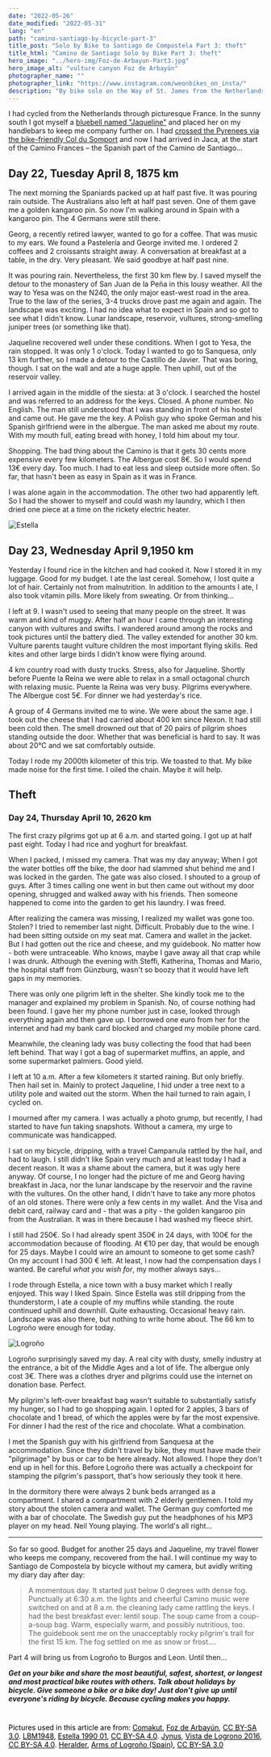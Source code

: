 ```yaml
---
date: "2022-05-26"
date_modified: "2022-05-31"
lang: "en"
path: "camino-santiago-by-bicycle-part-3"
title_post: "Solo by Bike to Santiago de Compostela Part 3: theft"
title_html: "Camino de Santiago Solo by Bike Part 3: theft"
hero_image: "../hero-img/Foz-de-Arbayun-Part3.jpg"
hero_image_alt: "vulture canyon Foz de Arbayún"
photographer_name: ""
photographer_link: "https://www.instagram.com/weonbikes_on_insta/"
description: "By bike solo on the Way of St. James from the Netherlands to Santiago de Compostela and back. 4620 km without a tent with little money. Part 3: Theft! What will my Camino be like without camera and wallet? Read day 22 to 24 of my travel diary... "
---
```


I had cycled from the Netherlands through picturesque France. In the sunny south I got myself a [bluebell named "Jaqueline"](https://weonbikes.com/en/blog/camino-santiago-by-bicycle-part-1/) and placed her on my handlebars to keep me company further on. I had [crossed the Pyrenees via the bike-friendly Col du Somport](https://weonbikes.com/en/blog/camino-santiago-by-bicycle-part2/) and now I had arrived in Jaca, at the start of the Camino Frances – the Spanish part of the Camino de Santiago...

Day 22, Tuesday April 8, 1875 km
--------------------------------

The next morning the Spaniards packed up at half past five. It was pouring rain outside. The Australians also left at half past seven. One of them gave me a golden kangaroo pin. So now I'm walking around in Spain with a kangaroo pin. The 4 Germans were still there.

Georg, a recently retired lawyer, wanted to go for a coffee. That was music to my ears. We found a Pastelería and George invited me. I ordered 2 coffees and 2 croissants straight away. A conversation at breakfast at a table, in the dry. Very pleasant. We said goodbye at half past nine.

It was pouring rain. Nevertheless, the first 30 km flew by. I saved myself the detour to the monastery of San Juan de la Peña in this lousy weather. All the way to Yesa was on the N240, the only major east-west road in the area. True to the law of the series, 3-4 trucks drove past me again and again. The landscape was exciting. I had no idea what to expect in Spain and so got to see what I didn't know. Lunar landscape, reservoir, vultures, strong-smelling juniper trees (or something like that).

Jaqueline recovered well under these conditions. When I got to Yesa, the rain stopped. It was only 1 o'clock. Today I wanted to go to Sanquesa, only 13 km further, so I made a detour to the Castillo de Javier. That was boring, though. I sat on the wall and ate a huge apple. Then uphill, out of the reservoir valley.

I arrived again in the middle of the siesta: at 3 o'clock. I searched the hostel and was referred to an address for the keys. Closed. A phone number. No English. The man still understood that I was standing in front of his hostel and came out. He gave me the key. A Polish guy who spoke German and his Spanish girlfriend were in the albergue. The man asked me about my route. With my mouth full, eating bread with honey, I told him about my tour.

Shopping. The bad thing about the Camino is that it gets 30 cents more expensive every few kilometers. The Albergue cost 8€. So I would spend 13€ every day. Too much. I had to eat less and sleep outside more often. So far, that hasn't been as easy in Spain as it was in France.

I was alone again in the accommodation. The other two had apparently left. So I had the shower to myself and could wash my laundry, which I then dried one piece at a time on the rickety electric heater.

![Estella](../image/Estella.jpg)

Day 23, Wednesday April 9,1950 km
---------------------------------

Yesterday I found rice in the kitchen and had cooked it. Now I stored it in my luggage. Good for my budget. I ate the last cereal. Somehow, I lost quite a lot of hair. Certainly not from malnutrition. In addition to the amounts I ate, I also took vitamin pills. More likely from sweating. Or from thinking...

I left at 9. I wasn't used to seeing that many people on the street. It was warm and kind of muggy. After half an hour I came through an interesting canyon with vultures and swifts. I wandered around among the rocks and took pictures until the battery died. The valley extended for another 30 km. Vulture parents taught vulture children the most important flying skills. Red kites and other large birds I didn't know were flying around.

4 km country road with dusty trucks. Stress, also for Jaqueline. Shortly before Puente la Reina we were able to relax in a small octagonal church with relaxing music. Puente la Reina was very busy. Pilgrims everywhere. The Albergue cost 5€. For dinner we had yesterday's rice.

A group of 4 Germans invited me to wine. We were about the same age. I took out the cheese that I had carried about 400 km since Nexon. It had still been cold then. The smell drowned out that of 20 pairs of pilgrim shoes standing outside the door. Whether that was beneficial is hard to say. It was about 20°C and we sat comfortably outside.

Today I rode my 2000th kilometer of this trip. We toasted to that. My bike made noise for the first time. I oiled the chain. Maybe it will help.

Theft
-----

### Day 24, Thursday April 10, 2620 km

The first crazy pilgrims got up at 6 a.m. and started going. I got up at half past eight. Today I had rice and yoghurt for breakfast.

When I packed, I missed my camera. That was my day anyway; When I got the water bottles off the bike, the door had slammed shut behind me and I was locked in the garden. The gate was also closed. I shouted to a group of guys. After 3 times calling one went in but then came out without my door opening, shrugged and walked away with his friends. Then someone happened to come into the garden to get his laundry. I was freed.

After realizing the camera was missing, I realized my wallet was gone too. Stolen? I tried to remember last night. Difficult. Probably due to the wine. I had been sitting outside on my seat mat. Camera and wallet in the jacket. But I had gotten out the rice and cheese, and my guidebook. No matter how - both were untraceable. Who knows, maybe I gave away all that crap while I was drunk. Although the evening with Steffi, Katherina, Thomas and Mario, the hospital staff from Günzburg, wasn't so boozy that it would have left gaps in my memories.

There was only one pilgrim left in the shelter. She kindly took me to the manager and explained my problem in Spanish. No, of course nothing had been found. I gave her my phone number just in case, looked through everything again and then gave up. I borrowed one euro from her for the internet and had my bank card blocked and charged my mobile phone card.

Meanwhile, the cleaning lady was busy collecting the food that had been left behind. That way I got a bag of supermarket muffins, an apple, and some supermarket palmiers. Good yield.

I left at 10 a.m. After a few kilometers it started raining. But only briefly. Then hail set in. Mainly to protect Jaqueline, I hid under a tree next to a utility pole and waited out the storm. When the hail turned to rain again, I cycled on.

I mourned after my camera. I was actually a photo grump, but recently, I had started to have fun taking snapshots. Without a camera, my urge to communicate was handicapped.

I sat on my bicycle, dripping, with a travel Campanula rattled by the hail, and had to laugh. I still didn't like Spain very much and at least today I had a decent reason. It was a shame about the camera, but it was ugly here anyway. Of course, I no longer had the picture of me and Georg having breakfast in Jaca, nor the lunar landscape by the reservoir and the ravine with the vultures. On the other hand, I didn't have to take any more photos of an old stones. There were only a few cents in my wallet. And the Visa and debit card, railway card and - that was a pity - the golden kangaroo pin from the Australian. It was in there because I had washed my fleece shirt.

I still had 250€. So I had already spent 350€ in 24 days, with 100€ for the accommodation because of flooding. At €10 per day, that would be enough for 25 days. Maybe I could wire an amount to someone to get some cash? On my account I had 300 € left. At least, I now had the compensation days I wanted. Be careful _what you wish for_, my mother always says...

I rode through Estella, a nice town with a busy market which I really enjoyed. This way I liked Spain. Since Estella was still dripping from the thunderstorm, I ate a couple of my muffins while standing. the route continued uphill and downhill. Quite exhausting. Occasional heavy rain. Landscape was also there, but nothing to write home about. The 66 km to Logroño were enough for today.

![Logroño](../image/Logrono.jpg)

Logroño surprisingly saved my day. A real city with dusty, smelly industry at the entrance, a bit of the Middle Ages and a lot of life. The albergue only cost 3€. There was a clothes dryer and pilgrims could use the internet on donation base. Perfect.

My pilgrim's left-over breakfast bag wasn't suitable to substantially satisfy my hunger, so I had to go shopping again. I opted for 2 apples, 3 bars of chocolate and 1 bread, of which the apples were by far the most expensive. For dinner I had the rest of the rice and chocolate. What a combination.

I met the Spanish guy with his girlfriend from Sanquesa at the accommodation. Since they didn't travel by bike, they must have made their "pilgrimage" by bus or car to be here already. Not allowed. I hope they don't end up in hell for this. Before Logroño there was actually a checkpoint for stamping the pilgrim's passport, that's how seriously they took it here.

In the dormitory there were always 2 bunk beds arranged as a compartment. I shared a compartment with 2 elderly gentlemen. I told my story about the stolen camera and wallet. The German guy comforted me with a bar of chocolate. The Swedish guy put the headphones of his MP3 player on my head. Neil Young playing. The world's all right...

* * *

So far so good. Budget for another 25 days and Jaqueline, my travel flower who keeps me company, recovered from the hail. I will continue my way to Santiago de Compostela by bicycle without my camera, but avidly writing my diary day after day:

> A momentous day. It started just below 0 degrees with dense fog. Punctually at 6:30 a.m. the lights and cheerful Camino music were switched on and at 8 a.m. the cleaning lady came rattling the keys. I had the best breakfast ever: lentil soup. The soup came from a coup-a-soup bag. Warm, especially warm, and possibly nutritious, too.  
> The guidebook sent me on the unacceptably rocky pilgrim's trail for the first 15 km. The fog settled on me as snow or frost....

Part 4 will bring us from Logroño to Burgos and Leon. Until then...

**_Get on your bike and share the most beautiful, safest, shortest, or longest and most practical bike routes with others. Talk about holidays by bicycle. Give someone a bike or a bike day! Just don't give up until everyone's riding by bicycle. Because cycling makes you happy._**

<div style="color: black; margin-top: 40px">
  Pictures used in this article are from: <a style="color: black" href="https://commons.wikimedia.org/wiki/User:Comakut">Comakut</a>, <a style="color: black" href="https://commons.wikimedia.org/wiki/File:Foz_de_Arbayún.jpg">Foz de Arbayún</a>, <a style="color: black" href="https://creativecommons.org/licenses/by-sa/3.0/legalcode" rel="license">CC BY-SA 3.0</a>. <a style="color: black" href="https://commons.wikimedia.org/wiki/User:LBM1948">LBM1948</a>, <a style="color: black" href="https://commons.wikimedia.org/wiki/File:Estella_1990_01.jpg">Estella 1990 01</a>, <a style="color: black" href="https://creativecommons.org/licenses/by-sa/4.0/legalcode" rel="license">CC BY-SA 4.0</a>. <a style="color: black" href="https://commons.wikimedia.org/wiki/User:Jynus">Jynus</a>, <a style="color: black" href="https://commons.wikimedia.org/wiki/File:Vista_de_Logrono_2016.jpg">Vista de Logrono 2016</a>, <a style="color: black" href="https://creativecommons.org/licenses/by-sa/4.0/legalcode" rel="license">CC BY-SA 4.0</a>. <a style="color: black" href="https://commons.wikimedia.org/wiki/User:Heralder">Heralder</a>, <a style="color: black" href="https://commons.wikimedia.org/wiki/File:Arms_of_Logroño_(Spain).svg">Arms of Logroño (Spain)</a>, <a style="color: black" href="https://creativecommons.org/licenses/by-sa/3.0/legalcode" rel="license">CC BY-SA 3.0</a>
</div>